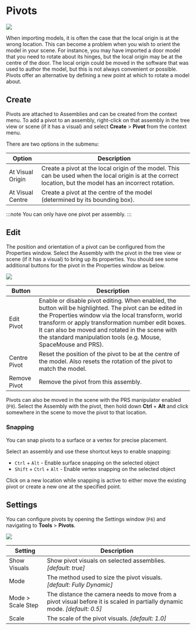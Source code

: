 # Pivots

![](/img/visionary-render/scene/pivots/visual.png)

When importing models, it is often the case that the local origin is at the wrong location. This can become a problem when you wish to orient the model in your scene. For instance, you may have imported a door model that you need to rotate about its hinges, but the local origin may be at the centre of the door. The local origin could be moved in the software that was used to author the model, but this is not always convenient or possible. Pivots offer an alternative by defining a new point at which to rotate a model about.

## Create

Pivots are attached to Assemblies and can be created from the context menu. To add a pivot to an assembly, right-click on that assembly in the tree view or scene (if it has a visual) and select **Create** > **Pivot** from the context menu.

There are two options in the submenu:

| Option | Description |
|---|---|
| At Visual Origin | Create a pivot at the local origin of the model. This can be used when the local origin is at the correct location, but the model has an incorrect rotation. |
| At Visual Centre | Create a pivot at the centre of the model (determined by its bounding box). |

:::note
You can only have one pivot per assembly.
:::

## Edit

The position and orientation of a pivot can be configured from the Properties window. Select the Assembly with the pivot in the tree view or scene (if it has a visual) to bring up its properties. You should see some additional buttons for the pivot in the Properties window as below.

![](/img/visionary-render/scene/pivots/edit.png)

| Button | Description |
|---|---|
| Edit Pivot | Enable or disable pivot editing. When enabled, the button will be highlighted. The pivot can be edited in the Properties window via the local transform, world transform or apply transformation number edit boxes. It can also be moved and rotated in the scene with the standard manipulation tools (e.g. Mouse, SpaceMouse and PRS). |
| Centre Pivot | Reset the position of the pivot to be at the centre of the model. Also resets the rotation of the pivot to match the model. |
| Remove Pivot | Remove the pivot from this assembly. |

Pivots can also be moved in the scene with the PRS manipulator enabled (`F9`). Select the Assembly with the pivot, then hold down **Ctrl** + **Alt** and click somewhere in the scene to move the pivot to that location.

### Snapping

You can snap pivots to a surface or a vertex for precise placement.

Select an assembly and use these shortcut keys to enable snapping:

- `Ctrl` + `Alt` - Enable surface snapping on the selected object
- `Shift` + `Ctrl` + `Alt` - Enable vertex snapping on the selected object

Click on a new location while snapping is active to either move the existing pivot or create a new one at the specified point.

## Settings

You can configure pivots by opening the Settings window (`F6`) and navigating to **Tools** > **Pivots**.

![](/img/visionary-render/scene/pivots/settings.png)

| Setting | Description |
|---|---|
| Show Visuals | Show pivot visuals on selected assemblies. *[default: true]* |
| Mode | The method used to size the pivot visuals. *[default: Fully Dynamic]* |
| Mode > Scale Step | The distance the camera needs to move from a pivot visual before it is scaled in partially dynamic mode. *[default: 0.5]* |
| Scale | The scale of the pivot visuals. *[default: 1.0]* |
